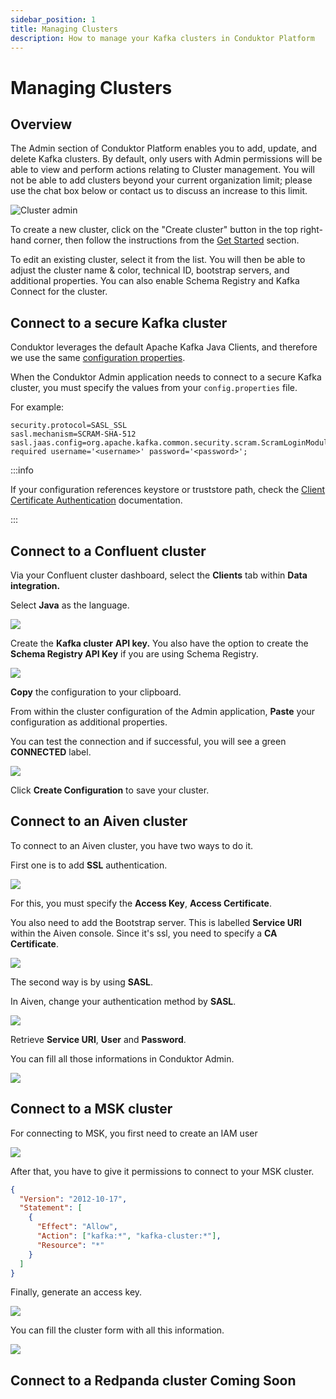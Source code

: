 ```yaml
---
sidebar_position: 1
title: Managing Clusters
description: How to manage your Kafka clusters in Conduktor Platform
---
```



# Managing Clusters

## Overview

The Admin section of Conduktor Platform enables you to add, update, and delete Kafka clusters. By default, only users with Admin permissions will be able to view and perform actions relating to Cluster management. You will not be able to add clusters beyond your current organization limit; please use the chat box below or contact us to discuss an increase to this limit.

![Cluster admin](/img/admin/cluster-admin.png)

To create a new cluster, click on the "Create cluster" button in the top right-hand corner, then follow the instructions from the [Get Started](/platform/installation/get-started/cloud#configure-your-first-cluster/) section.

To edit an existing cluster, select it from the list. You will then be able to adjust the cluster name & color, technical ID, bootstrap servers, and additional properties. You can also enable Schema Registry and Kafka Connect for the cluster.

## Connect to a secure Kafka cluster

Conduktor leverages the default Apache Kafka Java Clients, and therefore we use the same [configuration properties](https://kafka.apache.org/documentation/#consumerconfigs).

When the Conduktor Admin application needs to connect to a secure Kafka cluster, you must specify the values from your `config.properties` file.

For example:

```
security.protocol=SASL_SSL
sasl.mechanism=SCRAM-SHA-512
sasl.jaas.config=org.apache.kafka.common.security.scram.ScramLoginModule required username='<username>' password='<password>';
```

:::info 

If your configuration references keystore or truststore path, check the [Client Certificate Authentication](https://docs.conduktor.io/platform/configuration/ssl-tls-configuration/#client-certificate-authentication) documentation.

:::

## Connect to a Confluent cluster

Via your Confluent cluster dashboard, select the **Clients** tab within **Data integration.**

Select **Java** as the language.

![](/img/admin/confluent-language.png)

Create the **Kafka cluster** **API key.** You also have the option to create the **Schema Registry API Key** if you are using Schema Registry.

![](/img/admin/confluent-api-key.png)

**Copy** the configuration to your clipboard.

From within the cluster configuration of the Admin application, **Paste** your configuration as additional properties.

You can test the connection and if successful, you will see a green **CONNECTED** label.

![](/img/admin/confluent-connection.png)

Click **Create Configuration** to save your cluster.&#x20;

## Connect to an Aiven cluster

To connect to an Aiven cluster, you have two ways to do it.

First one is to add **SSL** authentication.

![](/img/admin/aiven-ssl-home.png)

For this, you must specify the **Access Key**, **Access Certificate**.

You also need to add the Bootstrap server. This is labelled **Service URI** within the Aiven console.&#x20; Since it's ssl, you need to specify a **CA Certificate**.

![](/img/admin/aiven-ssl.png)

The second way is by using **SASL**.

In Aiven, change your authentication method by **SASL**.

![](/img/admin/aiven-sasl-home.png)

Retrieve **Service URI**, **User** and **Password**.

You can fill all those informations in Conduktor Admin.

![](/img/admin/aiven-sasl.png)

## Connect to a MSK cluster

For connecting to MSK, you first need to create an IAM user

![](/img/admin/msk-iam-user.png)

After that, you have to give it permissions to connect to your MSK cluster.

```json
{
  "Version": "2012-10-17",
  "Statement": [
    {
      "Effect": "Allow",
      "Action": ["kafka:*", "kafka-cluster:*"],
      "Resource": "*"
    }
  ]
}
```

Finally, generate an access key.

![](/img/admin/msk-access-key.png)

You can fill the cluster form with all this information.

![](/img/admin/msk-conduktor.png)

## Connect to a Redpanda cluster <Badge type="soon">Coming Soon</Badge>
